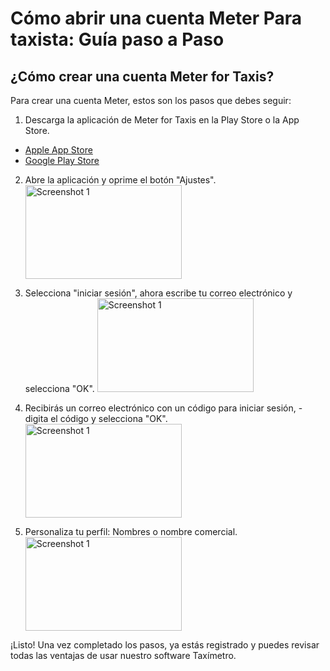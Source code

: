 
# Cómo abrir una cuenta Meter Para taxista: Guía paso a Paso

## ¿Cómo crear una cuenta Meter for Taxis?
Para crear una cuenta Meter, estos son los pasos que debes seguir:

1. Descarga la aplicación de Meter for Taxis en la Play Store o la App Store.
- [Apple App Store](https://apps.apple.com/us/app/meter-for-taxis/id931234419)
- [Google Play Store](https://play.google.com/store/apps/details?id=osacky.ridemeter)

2. Abre la aplicación y oprime el botón "Ajustes".
<Image
    src="/IMG_8965.png"
    alt="Screenshot 1"
    width='250'
    height='150'
    className="rounded-lg"/>

3. Selecciona "iniciar sesión", ahora escribe tu correo electrónico y selecciona "OK".
<Image
    src="/IMG_8966.png"
    alt="Screenshot 1"
    width='250'
    height='150'
    className="rounded-lg"/>
4. Recibirás un correo electrónico con un código para iniciar sesión, - digita el código y selecciona "OK".
<Image
    src="/IMG_8967.png"
    alt="Screenshot 1"
    width='250'
    height='150'
    className="rounded-lg"/>

5. Personaliza tu perfil: Nombres o nombre comercial.
<Image
    src="/IMG_8968.png"
    alt="Screenshot 1"
    width='250'
    height='150'
    className="rounded-lg"/>

¡Listo! Una vez completado los pasos, ya estás registrado y puedes revisar todas las ventajas de usar nuestro software Taxímetro.
